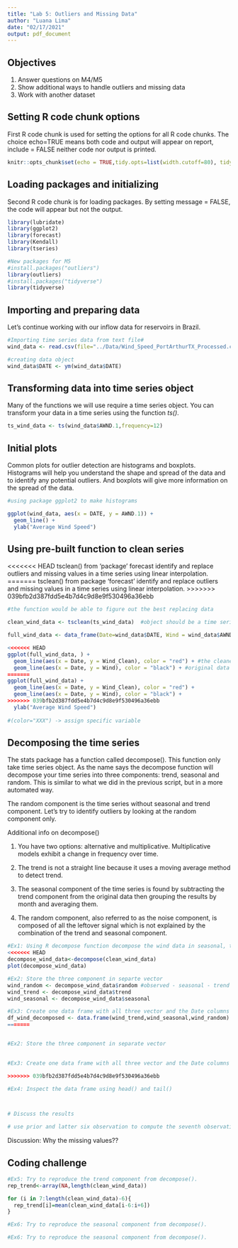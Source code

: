 ```yaml
---
title: "Lab 5: Outliers and Missing Data"
author: "Luana Lima"
date: "02/17/2021"
output: pdf_document
---
```


## Objectives
1. Answer questions on M4/M5
2. Show additional ways to handle outliers and missing data
3. Work with another dataset

## Setting R code chunk options

First R code chunk is used for setting the options for all R code chunks. The choice echo=TRUE means both code and output will appear on report, include = FALSE neither code nor output is printed.

```r
knitr::opts_chunk$set(echo = TRUE,tidy.opts=list(width.cutoff=80), tidy=FALSE) 
```

## Loading packages and initializing

Second R code chunk is for loading packages. By setting message = FALSE, the code will appear but not the output. 

```r
library(lubridate)
library(ggplot2)
library(forecast)
library(Kendall)
library(tseries)

#New packages for M5
#install.packages("outliers")
library(outliers)
#install.packages("tidyverse")
library(tidyverse)

```

## Importing and preparing data

Let's continue working with our inflow data for reservoirs in Brazil. 

```r

#Importing time series data from text file#
wind_data <- read.csv(file="../Data/Wind_Speed_PortArthurTX_Processed.csv",header=TRUE,stringsAsFactors = TRUE)

#creating data object
wind_data$DATE <- ym(wind_data$DATE)

```


## Transforming data into time series object

Many of the functions we will use require a time series object. You can transform your data in a time series using the function *ts()*. 

```r
ts_wind_data <- ts(wind_data$AWND.1,frequency=12) 

```

## Initial plots

Common plots for outlier detection are histograms and boxplots. Histograms will help you understand the shape and spread of the data and to identify any potential outliers. And boxplots will give more information on the spread of the data. 

```r
#using package ggplot2 to make histograms

ggplot(wind_data, aes(x = DATE, y = AWND.1)) +
  geom_line() +
  ylab("Average Wind Speed") 

```
## Using pre-built function to clean series

<<<<<<< HEAD
tsclean() from 'package' forecast identify and replace outliers and missing values in a time series using linear interpolation.
=======
tsclean() from package 'forecast' identify and replace outliers and missing values in a time series using linear interpolation.
>>>>>>> 039bfb2d387fdd5e4b7d4c9d8e9f530496a36ebb

```r
#the function would be able to figure out the best replacing data

clean_wind_data <- tsclean(ts_wind_data)  #object should be a time series

full_wind_data <- data_frame(Date=wind_data$DATE, Wind = wind_data$AWND.1, Wind_Clean = as.numeric(clean_wind_data))

<<<<<<< HEAD
ggplot(full_wind_data, ) +
  geom_line(aes(x = Date, y = Wind_Clean), color = "red") + #the cleaned data
  geom_line(aes(x = Date, y = Wind), color = "black") + #original data
=======
ggplot(full_wind_data) +
  geom_line(aes(x = Date, y = Wind_Clean), color = "red") +
  geom_line(aes(x = Date, y = Wind), color = "black") +
>>>>>>> 039bfb2d387fdd5e4b7d4c9d8e9f530496a36ebb
  ylab("Average Wind Speed") 
  
#(color="XXX") -> assign specific variable

```


## Decomposing the time series

The stats package has a function called decompose(). This function only take time series object. As the name says the decompose function will decompose your time series into three components: trend, seasonal and random. This is similar to what we did in the previous script, but in a more automated way. 

The random component is the time series without seasonal and trend component. Let's try to identify outliers by looking at the random component only.

Additional info on decompose()

1) You have two options: alternative and multiplicative. Multiplicative models exhibit a change in frequency over time.

2) The trend is not a straight line because it uses a moving average method to detect trend. 

3) The seasonal component of the time series is found by subtracting the trend component from the original data then grouping the results by month and averaging them. 

4) The random component, also referred to as the noise component, is composed of all the leftover signal which is not explained by the combination of the trend and seasonal component. 

```r
#Ex1: Using R decompose function decompose the wind data in seasonal, trend and random
<<<<<<< HEAD
decompose_wind_data<-decompose(clean_wind_data)
plot(decompose_wind_data)

#Ex2: Store the three component in separte vector
wind_random <- decompose_wind_data$random #observed - seasonal - trend (remaninder basically)
wind_trend <- decompose_wind_data$trend
wind_seasonal <- decompose_wind_data$seasonal   

#Ex3: Create one data frame with all three vector and the Date columns from wind_data
df_wind_decomposed <- data.frame(wind_trend,wind_seasonal,wind_random)
=======


#Ex2: Store the three component in separate vector
  

#Ex3: Create one data frame with all three vector and the Date columns from wind_data

>>>>>>> 039bfb2d387fdd5e4b7d4c9d8e9f530496a36ebb

#Ex4: Inspect the data frame using head() and tail()



# Discuss the results

# use prior and latter six observation to compute the seventh observation - use total of thirteen observations in total

```

Discussion: Why the missing values?? 

## Coding challenge
```r

#Ex5: Try to reproduce the trend component from decompose().
rep_trend<-array(NA,length(clean_wind_data))

for (i in 7:length(clean_wind_data)-6){
  rep_trend[i]=mean(clean_wind_data[i-6:i+6])
}

#Ex6: Try to reproduce the seasonal component from decompose().

#Ex6: Try to reproduce the seasonal component from decompose().


```

